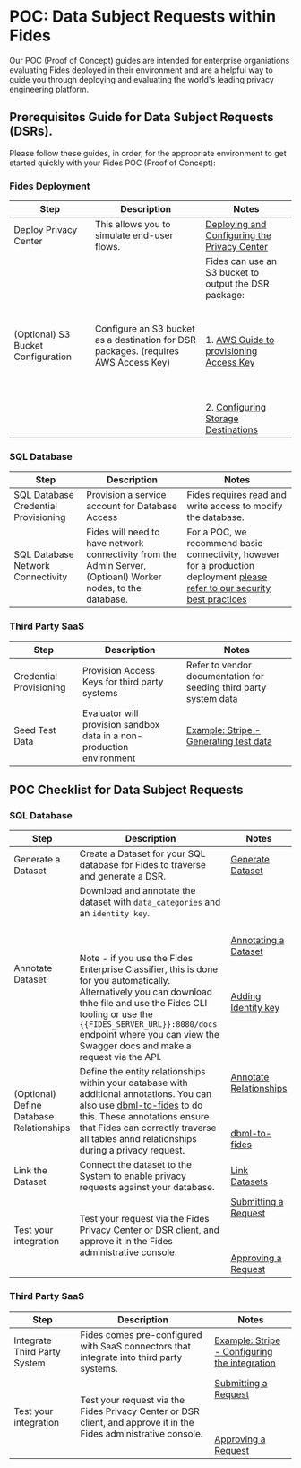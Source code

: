 # POC: Data Subject Requests within Fides 
Our POC (Proof of Concept) guides are intended for enterprise organiations evaluating Fides deployed in their environment and are a helpful way to guide you through deploying and evaluating the world's leading privacy engineering platform.

## Prerequisites Guide for Data Subject Requests (DSRs).
Please follow these guides, in order, for the appropriate environment to get started quickly with your Fides POC (Proof of Concept):

### Fides Deployment

| Step | Description | Notes |
| --- | --- | --- |
| Deploy Privacy Center | This allows you to simulate end-user flows. | [Deploying and Configuring the Privacy Center](/dev-docs/configuration/privacy-requests/privacy-center) |
| (Optional) S3 Bucket Configuration | Configure an S3 bucket as a destination for DSR packages. (requires AWS Access Key) | Fides can use an S3 bucket to output the DSR package:<br></br><br></br>1. [AWS Guide to provisioning Access Key](https://docs.aws.amazon.com/powershell/latest/userguide/pstools-appendix-sign-up.html)<br></br><br></br>2. [Configuring Storage Destinations](/dev-docs/configuration/privacy-requests/storage-destinations) |

### SQL Database

| Step | Description | Notes |
| --- | --- | --- |
| SQL Database Credential Provisioning | Provision a service account for Database Access | Fides requires read and write access to modify the database. |
| SQL Database Network Connectivity | Fides will need to have network connectivity from the Admin Server, (Optioanl) Worker nodes, to the database. | For a POC, we recommend basic connectivity, however for a production deployment [please refer to our security best practices](/dev-docs/configuration/security-practices) |

### Third Party SaaS

| Step | Description | Notes |
| --- | --- | --- |
| Credential Provisioning | Provision Access Keys for third party systems | Refer to vendor documentation for seeding third party system data |
| Seed Test Data | Evaluator will provision sandbox data in a non-production environment | [Example: Stripe - Generating test data](https://github.com/stripe-samples/test-data)  |

## POC Checklist for Data Subject Requests
### SQL Database
| Step | Description | Notes |
| --- | --- | --- |
| Generate a Dataset | Create a Dataset for your SQL database for Fides to traverse and generate a DSR. | [Generate Dataset](/dev-docs/privacy-requests/datasets/generate-datasets) |
| Annotate Dataset | Download and annotate the dataset with `data_categories` and an `identity key`.<br></br><br></br>Note - if you use the Fides Enterprise Classifier, this is done for you automatically. Alternatively you can download thhe file and use the Fides CLI tooling or use the `{{FIDES_SERVER_URL}}:8080/docs` endpoint where you can view the Swagger docs and make a request via the API. | [Annotating a Dataset](/dev-docs/privacy-requests/datasets/annotate-datasets#annotating-in-the-file)<br></br><br></br>[Adding Identity key](/dev-docs/privacy-requests/datasets/annotate-datasets#adding-an-identity-key) |
| (Optional) Define Database Relationships | Define the entity relationships within your database with additional annotations.  You can also use [dbml-to-fides](https://pypi.org/project/dbml-to-fides/) to do this. These annotations ensure that Fides can correctly traverse all tables annd relationships during a privacy request.| [Annotate Relationships](/dev-docs/configuration/privacy-requests/graphs)<br></br><br></br>[dbml-to-fides](https://pypi.org/project/dbml-to-fides/) |
| Link the Dataset | Connect the dataset to the System to enable privacy requests against your database. | [Link Datasets](/dev-docs/privacy-requests/datasets/link-datasets) |
| Test your integration | Test your request via the Fides Privacy Center or DSR client, and approve it in the Fides administrative console. | [Submitting a Request](/user-guides/privacy-requests/submit-requests)<br></br><br></br>[Approving a Request](/user-guides/privacy-requests/manage-requests) |

### Third Party SaaS
| Step | Description | Notes |
| --- | --- | --- |
| Integrate Third Party System | Fides comes pre-configured with SaaS connectors that integrate into third party systems. | [Example: Stripe - Configuring the integration](/dev-docs/configuration/integrations/saas-integrations/example-configs/stripe) |
| Test your integration | Test your request via the Fides Privacy Center or DSR client, and approve it in the Fides administrative console. | [Submitting a Request](/user-guides/privacy-requests/submit-requests)<br></br><br></br>[Approving a Request](/user-guides/privacy-requests/manage-requests) |
